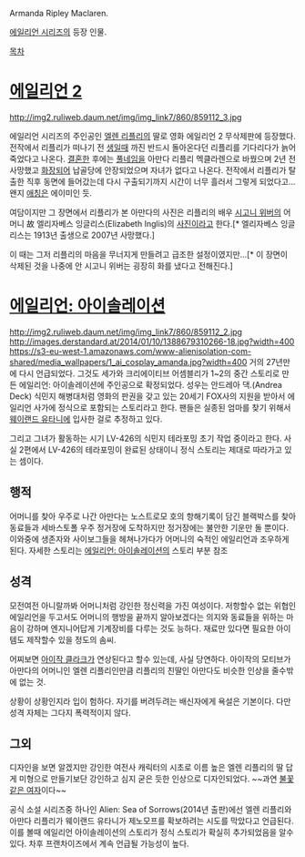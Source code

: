 Armanda Ripley Maclaren. 

[[에일리언 시리즈]]의 등장 인물.

[[목차]]
= [[에일리언 2]] =
http://img2.ruliweb.daum.net/img/img_link7/860/859112_3.jpg

에일리언 시리즈의 주인공인 [[엘렌 리플리]]의 딸로 영화 에일리언 2 무삭제판에 등장했다. 전작에서 리플리가 떠나기 전 [[생일]]때 까진 반드시 돌아온다던 리플리를 기다리다가 늙어 죽었다고 나온다. [[결혼]]한 후에는 [[풀네임]]을 아만다 리플리 멕클라렌으로 바꿨으며 2년 전 사망했고 [[화장]]되어 납골당에 안장되었으며 자녀가 없다고 나온다. 전작에서 리플리가 탈출한 직후 동면에 들어갔는데 다시 구출되기까지 시간이 너무 흘러서 그렇게 되었다고... 왠지 [[애칭]]은 에이미인 듯.

여담이지만 그 장면에서 리플리가 본 아만다의 사진은 리플리의 배우 [[시고니 위버]]의 어머니 故 엘리자베스 잉글리스(Elizabeth Inglis)의 [[사진]]이라고 한다.[* 엘리자베스 잉글리스는 1913년 출생으로 2007년 사망했다.]

이 때는 그저 리플리의 마음을 무너지게 만들려고 급조한 설정이였지만...[* 이 장면이 삭제된 것을 나중에 안 시고니 위버는 굉장히 화를 냈다고 전해진다.]

= [[에일리언: 아이솔레이션]] =
http://img2.ruliweb.daum.net/img/img_link7/860/859112_2.jpg
http://images.derstandard.at/2014/01/10/1388679310266-18.jpg?width=400
https://s3-eu-west-1.amazonaws.com/www-alienisolation-com-shared/media_wallpapers/1_ai_cosplay_amanda.jpg?width=400
거의 27년만에 다시 언급되었다. 그것도 세가와 크리에이티브 어셈블리가 1~2의 중간 스토리로 만든 에일리언: 아이솔레이션에 주인공으로 확정되었다. 성우는 안드레아 댁.(Andrea Deck) 식민지 해병대처럼 영화의 판권을 갖고 있는 20세기 FOX사의 지원을 받아서 에일리언 사가에 정식으로 포함되는 스토리라고 한다. 팬들은 실종된 엄마를 찾기 위해서 [[웨이랜드 유타니]]에 입사한 걸로 추정하고 있다. 

그리고 그녀가 활동하는 시기 LV-426의 식민지 테라포밍 초기 작업 중이라고 한다. 사실 2편에서 LV-426의 테라포밍이 완료된 상태이니 정식 스토리는 제대로 따라가고 있는 셈이다.

== 행적 ==
어머니를 찾아 우주로 나간 아만다는 노스트로모 호의 항해기록이 담긴 블랙박스를 찾아 동료들과 세바스토폴 우주 정거장에 도착하지만 정거장에는 불안한 기운만 돌 뿐이다. 이와중에 생존자와 사이보그들을 헤쳐나가다가 어머니의 숙적인 에일리언과 조우하게 된다. 자세한 스토리는 [[에일리언: 아이솔레이션]]의 스토리 부분 참조

== 성격 ==
모전여전 아니랄까봐 어머니처럼 강인한 정신력을 가진 여성이다. 저항할수 없는 위협인 에일리언을 두고서도 어머니의 행방을 끝까지 알아보겠다는 의지와 동료들을 위하는 마음이 강하며 엔지니어답게 기계장비를 다루는 것도 능하다. 재료만 있다면 필요한 아이템도 제작할수 있을 정도의 솜씨.  

어찌보면 [[아이작 클라크]]가 연상된다고 할수 있는데, 사실 당연하다. 아이작의 모티브가 아만다의 어머니인 엘렌 리플리인만큼 리플리의 친딸인 아만다도 비슷한 인상을 줄수밖에 없는 것.

상황이 상황인지라 입이 험하다.  자기를 버려두려는 배신자에게 욕설은 기본이다.  다만 성격 자체는 그다지 폭력적이지 않다.  

== 그외 ==
디자인을 보면 알겠지만 강인한 여전사 캐릭터의 시초로 이름 높은 엘렌 리플리의 딸 답게 미형으로 만들기보단 강인하고 심지 굳은 듯한 인상으로 디자인되었다.  
~~과연 [http://bbs1.ruliweb.daum.net/gaia/do/ruliweb/detail/xbox/read?articleId=7375780&bbsId=G001&itemId=81632&pageIndex=1 불꽃같은 여자]이다~~

공식 소설 시리즈중 하나인 Alien: Sea of Sorrows(2014년 출판)에선 엘렌 리플리와 아만다 리플리가 웨이랜드 유타니가 제노모프를 확보하려는 시도를 막았다고 언급된다.  이를 볼때 에일리언 아이솔레이션의 스토리가 정식 스토리가 확실히 추가되었음을 알수 있다.  차후 프랜차이즈에서 계속 언급될 가능성이 높다.
